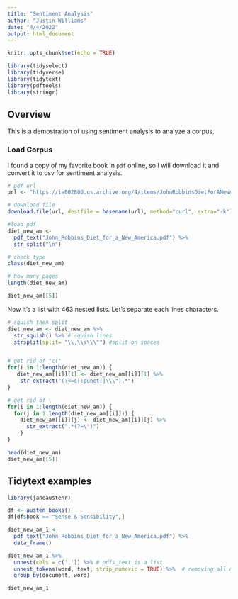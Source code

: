```yaml
---
title: "Sentiment Analysis"
author: "Justin Williams"
date: "4/4/2022"
output: html_document
---
```


```r
knitr::opts_chunk$set(echo = TRUE)
```

```r
library(tidyselect)
library(tidyverse)
library(tidytext)
library(pdftools)
library(stringr)
```

## Overview

This is a demostration of using sentiment analysis to analyze a corpus.

### Load Corpus

I found a copy of my favorite book in `pdf` online, so I will download it and convert it to csv for sentiment analysis.

```r
# pdf url
url <- "https://ia802800.us.archive.org/4/items/JohnRobbinsDietForANewAmerica/John_Robbins_Diet_for_a_New_America.pdf"

# download file
download.file(url, destfile = basename(url), method="curl", extra="-k")

#load pdf
diet_new_am <- 
  pdf_text("John_Robbins_Diet_for_a_New_America.pdf") %>% 
  str_split("\n")

# check type
class(diet_new_am)

# how many pages
length(diet_new_am)

diet_new_am[[5]]
```

Now it's a list with 463 nested lists. Let's separate each lines characters.

```r
# squish then split
diet_new_am <- diet_new_am %>% 
  str_squish() %>% # squish lines
  strsplit(split= "\\,\\s\\\"") #split on spaces


# get rid of "c("
for(i in 1:length(diet_new_am)) {
   diet_new_am[[i]][1] <- diet_new_am[[i]][1] %>%
    str_extract("(?<=c[:punct:]\\\").*")
}

# get rid of \
for(i in 1:length(diet_new_am)) {
  for(j in 1:length(diet_new_am[[i]])) {
    diet_new_am[[i]][j] <- diet_new_am[[i]][j] %>%
      str_extract(".*(?=\")")
    }
}

head(diet_new_am)
diet_new_am[[5]]
```


## Tidytext examples


```r
library(janeaustenr)

df <- austen_books()
df[df$book == "Sense & Sensibility",]

```


```r

diet_new_am_1 <- 
  pdf_text("John_Robbins_Diet_for_a_New_America.pdf") %>% 
  data_frame()

diet_new_am_1 %>% 
  unnest(cols = c('.')) %>% # pdfs_text is a list
  unnest_tokens(word, text, strip_numeric = TRUE) %>%  # removing all numbers
  group_by(document, word)

diet_new_am_1
```

